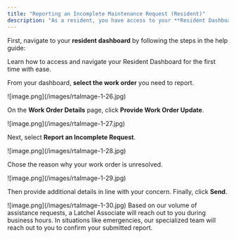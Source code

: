 ```yaml
---
title: "Reporting an Incomplete Maintenance Request (Resident)"
description: "As a resident, you have access to your **Resident Dashboard** from where you can access your existing and past maintenance requests. To **report an incomplete maintenance request** that you have recently submitted, follow the steps below."
---
```


First, navigate to your **resident dashboard** by following the steps in the help guide:

<Card title="Resident Dashboard Overview" icon="chalkboard-user" iconType="duotone" href="/s/topic/0TO5e000000h9wrGAA/Resident-Dashboard-Overview">
  Learn how to access and navigate your Resident Dashboard for the first time with ease.
</Card>

From your dashboard, **select the work order** you need to report. 

<Frame>
  ![image.png](/images/rtaImage-1-26.jpg)
</Frame>

On the **Work Order Details** page, click **Provide Work Order Update**.

<Frame>
  ![image.png](/images/rtaImage-1-27.jpg)
</Frame>

Next, select **Report an Incomplete Request**.

<Frame>
  ![image.png](/images/rtaImage-1-28.jpg)
</Frame>

Chose the reason why your work order is unresolved.

<Frame>
  ![image.png](/images/rtaImage-1-29.jpg)
</Frame>

Then provide additional details in line with your concern. Finally, click **Send**.

<Frame>
  ![image.png](/images/rtaImage-1-30.jpg)
</Frame>

<Note>
  Based on our volume of assistance requests, a Latchel Associate will reach out to you during business hours. In situations like emergencies, our specialized team will reach out to you to confirm your submitted report.
</Note>